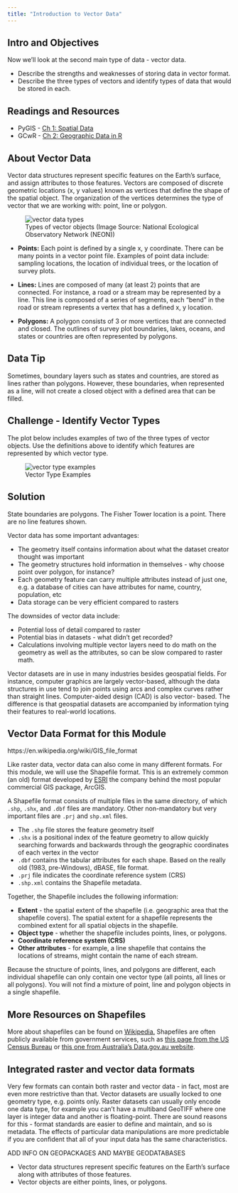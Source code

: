 ```yaml
---
title: "Introduction to Vector Data"
---
```


## Intro and Objectives

Now we'll look at the second main type of data - vector data.

- Describe the strengths and weaknesses of storing data in vector format.
- Describe the three types of vectors and identify types of data that would be stored in each.

## Readings and Resources

- PyGIS - [Ch 1: Spatial Data](https://pygis.io/docs/c_features.html#)
- GCwR - [Ch 2: Geographic Data in R](https://r.geocompx.org/spatial-class)

## About Vector Data

Vector data structures represent specific features on the Earth's surface, and
assign attributes to those features. Vectors are composed of discrete geometric
locations (x, y values) known as vertices that define the shape of the spatial
object. The organization of the vertices determines the type of vector that we
are working with: point, line or polygon.

![Types of vector objects (Image Source: National Ecological Observatory Network (NEON))](images/E02/pnt_line_poly.png){alt="vector data types"}

* **Points:** Each point is defined by a single x, y coordinate. There can be
many points in a vector point file. Examples of point data include: sampling
locations, the location of individual trees, or the location of survey plots.

* **Lines:** Lines are composed of many (at least 2) points that are connected.
For instance, a road or a stream may be represented by a line. This line is
composed of a series of segments, each "bend" in the road or stream represents a
vertex that has a defined x, y location.

* **Polygons:** A polygon consists of 3 or more vertices that are connected and
closed. The outlines of survey plot boundaries, lakes, oceans, and states or
countries are often represented by polygons.

::: {.callout-tip}
## Data Tip

Sometimes, boundary layers such as states and countries, are stored as lines
rather than polygons. However, these boundaries, when represented as a line,
will not create a closed object with a defined area that can be filled.
:::

:::callout
## Challenge - Identify Vector Types

The plot below includes examples of two of the three types of vector
objects. Use the definitions above to identify which features
are represented by which vector type.

![Vector Type Examples](images/E02/vector_types_examples.png){alt="vector type examples"}


:::

::::callout
## Solution

State boundaries are polygons. The Fisher Tower location is
a point. There are no line features shown.
::::

Vector data has some important advantages:

* The geometry itself contains information about what the dataset creator thought was important
* The geometry structures hold information in themselves - why choose point over polygon, for instance?
* Each geometry feature can carry multiple attributes instead of just one, e.g. a database of cities can have attributes for name, country, population, etc
* Data storage can be very efficient compared to rasters

The downsides of vector data include:

* Potential loss of detail compared to raster
* Potential bias in datasets - what didn't get recorded?
* Calculations involving multiple vector layers need to do math on the
  geometry as well as the attributes, so can be slow compared to raster math.

Vector datasets are in use in many industries besides geospatial fields. For
instance, computer graphics are largely vector-based, although the data
structures in use tend to join points using arcs and complex curves rather than
straight lines. Computer-aided design (CAD) is also vector- based. The
difference is that geospatial datasets are accompanied by information tying
their features to real-world locations.

## Vector Data Format for this Module

https://en.wikipedia.org/wiki/GIS_file_format

Like raster data, vector data can also come in many different formats. For this
module, we will use the Shapefile format. This is an extremely common (an old) format
developed by [ESRI](https://www.esri.com/en-us/home) the company behind the most popular commercial GIS package, ArcGIS.

A Shapefile format consists of multiple
files in the same directory, of which `.shp`, `.shx`, and `.dbf` files are mandatory. Other non-mandatory but very important files are `.prj` and `shp.xml` files.

- The `.shp` file stores the feature geometry itself
- `.shx` is a positional index of the feature geometry to allow quickly searching forwards and backwards through the geographic coordinates of each vertex in the vector
- `.dbf` contains the tabular attributes for each shape. Based on the really old (1983, pre-Windows), dBASE, file format.
- `.prj` file indicates the coordinate reference system (CRS)
- `.shp.xml` contains the Shapefile metadata.

Together, the Shapefile includes the following information:

* **Extent** - the spatial extent of the shapefile (i.e. geographic area that
the shapefile covers). The spatial extent for a shapefile represents the
combined extent for all spatial objects in the shapefile.
* **Object type** - whether the shapefile includes points, lines, or polygons.
* **Coordinate reference system (CRS)**
* **Other attributes** - for example, a line shapefile that contains the
locations of streams, might contain the name of each stream.

Because the structure of points, lines, and polygons are different, each
individual shapefile can only contain one vector type (all points, all lines
or all polygons). You will not find a mixture of point, line and polygon
objects in a single shapefile.

:::callout
## More Resources on Shapefiles

More about shapefiles can be found on
[Wikipedia.](https://en.wikipedia.org/wiki/Shapefile) Shapefiles are often publicly
available from government services, such as [this page from the US Census Bureau][us-cb] or
[this one from Australia's Data.gov.au website](https://data.gov.au/data/dataset?res_format=SHP).
:::

## Integrated raster and vector data formats

Very few formats can contain both raster and vector data - in fact, most are
even more restrictive than that. Vector datasets are usually locked to one
geometry type, e.g. points only. Raster datasets can usually only encode one
data type, for example you can't have a multiband GeoTIFF where one layer is
integer data and another is floating-point. There are sound reasons for this -
format standards are easier to define and maintain, and so is metadata. The
effects of particular data manipulations are more predictable if you are
confident that all of your input data has the same characteristics.

ADD INFO ON GEOPACKAGES AND MAYBE GEODATABASES


[us-cb]: https://www.census.gov/geographies/mapping-files/time-series/geo/carto-boundary-file.html

:::callout
- Vector data structures represent specific features on the Earth's surface along with attributes of those features.
- Vector objects are either points, lines, or polygons.
:::

